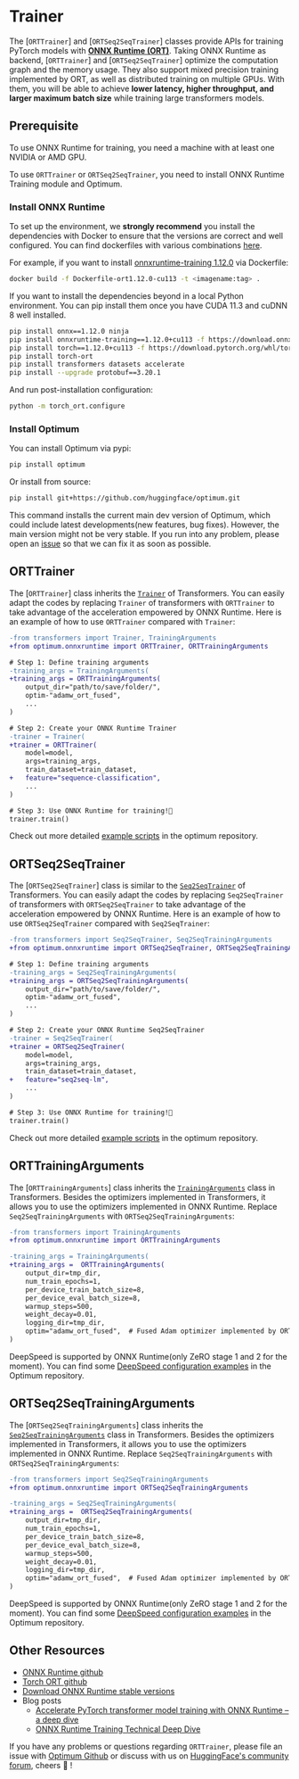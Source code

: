 <!--Copyright 2022 The HuggingFace Team. All rights reserved.

Licensed under the Apache License, Version 2.0 (the "License"); you may not use this file except in compliance with
the License. You may obtain a copy of the License at

http://www.apache.org/licenses/LICENSE-2.0

Unless required by applicable law or agreed to in writing, software distributed under the License is distributed on
an "AS IS" BASIS, WITHOUT WARRANTIES OR CONDITIONS OF ANY KIND, either express or implied. See the License for the
specific language governing permissions and limitations under the License.
-->

# Trainer

The [`ORTTrainer`] and [`ORTSeq2SeqTrainer`] classes provide APIs for training PyTorch models with __[ONNX Runtime (ORT)](https://onnxruntime.ai/)__.
Taking ONNX Runtime as backend, [`ORTTrainer`] and [`ORTSeq2SeqTrainer`] optimize the computation graph and the memory usage. They also support
mixed precision training implemented by ORT, as well as distributed training on multiple GPUs. With them, you will be able to achieve
__lower latency, higher throughput, and larger maximum batch size__ while training large transformers models.

## Prerequisite

To use ONNX Runtime for training, you need a machine with at least one NVIDIA or AMD GPU.

To use `ORTTrainer` or `ORTSeq2SeqTrainer`, you need to install ONNX Runtime Training module and Optimum.

### Install ONNX Runtime

To set up the environment, we __strongly recommend__ you install the dependencies with Docker to ensure that the versions are correct and well
configured. You can find dockerfiles with various combinations [here](https://github.com/huggingface/optimum/tree/main/examples/onnxruntime/training/docker).

For example, if you want to install [onnxruntime-training 1.12.0](https://github.com/huggingface/optimum/blob/main/examples/onnxruntime/training/docker/Dockerfile-ort1.12.0-cu113) via Dockerfile:

```bash
docker build -f Dockerfile-ort1.12.0-cu113 -t <imagename:tag> .
```

If you want to install the dependencies beyond in a local Python environment. You can pip install them once you have CUDA 11.3 and cuDNN 8 well installed.

```bash
pip install onnx==1.12.0 ninja
pip install onnxruntime-training==1.12.0+cu113 -f https://download.onnxruntime.ai/onnxruntime_stable_cu113.html
pip install torch==1.12.0+cu113 -f https://download.pytorch.org/whl/torch_stable.html
pip install torch-ort
pip install transformers datasets accelerate
pip install --upgrade protobuf==3.20.1
```

And run post-installation configuration:

```bash
python -m torch_ort.configure
```

### Install Optimum

You can install Optimum via pypi:

```bash
pip install optimum
```

Or install from source:

```bash
pip install git+https://github.com/huggingface/optimum.git
```

This command installs the current main dev version of Optimum, which could include latest developments(new features, bug fixes). However, the
main version might not be very stable. If you run into any problem, please open an [issue](https://github.com/huggingface/optimum/issues) so
that we can fix it as soon as possible.

## ORTTrainer

The [`ORTTrainer`] class inherits the [`Trainer`](https://huggingface.co/docs/transformers/main/en/main_classes/trainer#trainer)
of Transformers. You can easily adapt the codes by replacing `Trainer` of transformers with `ORTTrainer` to take advantage of the acceleration
empowered by ONNX Runtime. Here is an example of how to use `ORTTrainer` compared with `Trainer`:

```diff
-from transformers import Trainer, TrainingArguments
+from optimum.onnxruntime import ORTTrainer, ORTTrainingArguments

# Step 1: Define training arguments
-training_args = TrainingArguments(
+training_args = ORTTrainingArguments(
    output_dir="path/to/save/folder/",
    optim-"adamw_ort_fused",
    ...
)

# Step 2: Create your ONNX Runtime Trainer
-trainer = Trainer(
+trainer = ORTTrainer(
    model=model,
    args=training_args,
    train_dataset=train_dataset,
+   feature="sequence-classification",
    ...
)

# Step 3: Use ONNX Runtime for training!🤗
trainer.train()
```

Check out more detailed [example scripts](https://github.com/huggingface/optimum/tree/main/examples/onnxruntime/training) in the optimum repository.


## ORTSeq2SeqTrainer

The [`ORTSeq2SeqTrainer`] class is similar to the [`Seq2SeqTrainer`](https://huggingface.co/docs/transformers/main/en/main_classes/trainer#transformers.Seq2SeqTrainer)
of Transformers. You can easily adapt the codes by replacing `Seq2SeqTrainer` of transformers with `ORTSeq2SeqTrainer` to take advantage of the acceleration
empowered by ONNX Runtime. Here is an example of how to use `ORTSeq2SeqTrainer` compared with `Seq2SeqTrainer`:

```diff
-from transformers import Seq2SeqTrainer, Seq2SeqTrainingArguments
+from optimum.onnxruntime import ORTSeq2SeqTrainer, ORTSeq2SeqTrainingArguments

# Step 1: Define training arguments
-training_args = Seq2SeqTrainingArguments(
+training_args = ORTSeq2SeqTrainingArguments(
    output_dir="path/to/save/folder/",
    optim-"adamw_ort_fused",
    ...
)

# Step 2: Create your ONNX Runtime Seq2SeqTrainer
-trainer = Seq2SeqTrainer(
+trainer = ORTSeq2SeqTrainer(
    model=model,
    args=training_args,
    train_dataset=train_dataset,
+   feature="seq2seq-lm",
    ...
)

# Step 3: Use ONNX Runtime for training!🤗
trainer.train()
```

Check out more detailed [example scripts](https://github.com/huggingface/optimum/tree/main/examples/onnxruntime/training) in the optimum repository.


## ORTTrainingArguments

The [`ORTTrainingArguments`] class inherits the [`TrainingArguments`](https://huggingface.co/docs/transformers/main/en/main_classes/trainer#transformers.TrainingArguments)
class in Transformers. Besides the optimizers implemented in Transformers, it allows you to use the optimizers implemented in ONNX Runtime.
Replace `Seq2SeqTrainingArguments` with `ORTSeq2SeqTrainingArguments`:

```diff
-from transformers import TrainingArguments
+from optimum.onnxruntime import ORTTrainingArguments

-training_args = TrainingArguments(
+training_args =  ORTTrainingArguments(
    output_dir=tmp_dir,
    num_train_epochs=1,
    per_device_train_batch_size=8,
    per_device_eval_batch_size=8,
    warmup_steps=500,
    weight_decay=0.01,
    logging_dir=tmp_dir,
    optim="adamw_ort_fused",  # Fused Adam optimizer implemented by ORT
)
```


<Tip warning={false}>

DeepSpeed is supported by ONNX Runtime(only ZeRO stage 1 and 2 for the moment).
You can find some [DeepSpeed configuration examples](https://github.com/huggingface/optimum/tree/main/tests/onnxruntime/ds_configs)
in the Optimum repository.

</Tip>

## ORTSeq2SeqTrainingArguments

The [`ORTSeq2SeqTrainingArguments`] class inherits the [`Seq2SeqTrainingArguments`](https://huggingface.co/docs/transformers/main/en/main_classes/trainer#transformers.Seq2SeqTrainingArguments)
class in Transformers. Besides the optimizers implemented in Transformers, it allows you to use the optimizers implemented in ONNX Runtime.
Replace `Seq2SeqTrainingArguments` with `ORTSeq2SeqTrainingArguments`:


```diff
-from transformers import Seq2SeqTrainingArguments
+from optimum.onnxruntime import ORTSeq2SeqTrainingArguments

-training_args = Seq2SeqTrainingArguments(
+training_args =  ORTSeq2SeqTrainingArguments(
    output_dir=tmp_dir,
    num_train_epochs=1,
    per_device_train_batch_size=8,
    per_device_eval_batch_size=8,
    warmup_steps=500,
    weight_decay=0.01,
    logging_dir=tmp_dir,
    optim="adamw_ort_fused",  # Fused Adam optimizer implemented by ORT
)
```

<Tip warning={false}>

DeepSpeed is supported by ONNX Runtime(only ZeRO stage 1 and 2 for the moment).
You can find some [DeepSpeed configuration examples](https://github.com/huggingface/optimum/tree/main/tests/onnxruntime/ds_configs)
in the Optimum repository.

</Tip>

## Other Resources

* [ONNX Runtime github](https://github.com/microsoft/onnxruntime)
* [Torch ORT github](https://github.com/pytorch/ort)
* [Download ONNX Runtime stable versions](https://download.onnxruntime.ai/)
* Blog posts
    * [Accelerate PyTorch transformer model training with ONNX Runtime – a deep dive](https://techcommunity.microsoft.com/t5/ai-machine-learning-blog/accelerate-pytorch-transformer-model-training-with-onnx-runtime/ba-p/2540471)
    * [ONNX Runtime Training Technical Deep Dive](https://techcommunity.microsoft.com/t5/ai-machine-learning-blog/onnx-runtime-training-technical-deep-dive/ba-p/1398310)

If you have any problems or questions regarding `ORTTrainer`, please file an issue with [Optimum Github](https://github.com/huggingface/optimum)
or discuss with us on [HuggingFace's community forum](https://discuss.huggingface.co/c/optimum/), cheers 🤗 !